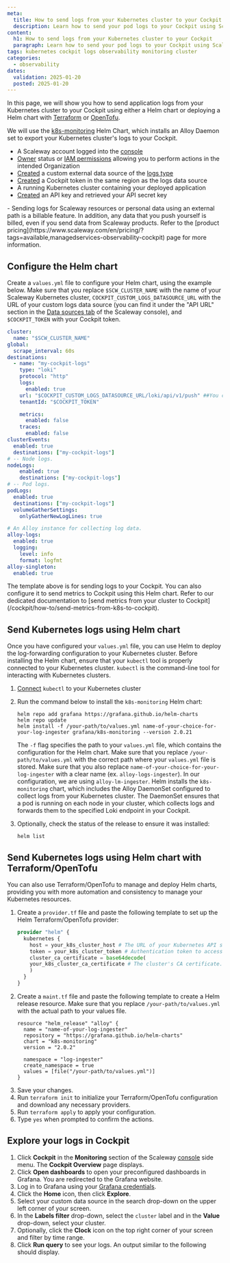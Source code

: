 ```yaml
---
meta:
  title: How to send logs from your Kubernetes cluster to your Cockpit
  description: Learn how to send your pod logs to your Cockpit using Scaleway's comprehensive guide. This tutorial covers sending Kubernetes pods logs to Scaleway's Cockpit for centralized monitoring and analysis using Grafana, ensuring efficient monitoring and log analysis in your infrastructure.
content:
  h1: How to send logs from your Kubernetes cluster to your Cockpit
  paragraph: Learn how to send your pod logs to your Cockpit using Scaleway's comprehensive guide. This tutorial covers sending Kubernetes pods logs to Scaleway's Cockpit for centralized monitoring and analysis using Grafana, ensuring efficient monitoring and log analysis in your infrastructure.
tags: kubernetes cockpit logs observability monitoring cluster
categories:
  - observability
dates:
  validation: 2025-01-20
  posted: 2025-01-20
---
```


In this page, we will show you how to send application logs from your Kubernetes cluster to your Cockpit using either a Helm chart or deploying a Helm chart with [Terraform](https://www.terraform.io/) or [OpenTofu](https://opentofu.org/).

We will use the [k8s-monitoring](https://artifacthub.io/packages/helm/grafana/k8s-monitoring/1.6.16) Helm Chart, which installs an Alloy Daemon set to export your Kubernetes cluster's logs to your Cockpit.

<Macro id="requirements" />

 - A Scaleway account logged into the [console](https://console.scaleway.com)
 - [Owner](/iam/concepts/#owner) status or [IAM permissions](/iam/concepts/#permission) allowing you to perform actions in the intended Organization
 - [Created](/cockpit/how-to/create-external-data-sources/) a custom external data source of the [logs type](/cockpit/concepts/#data-types)
 - [Created](/cockpit/how-to/create-token/) a Cockpit token in the same region as the logs data source
 - A running Kubernetes cluster containing your deployed application
 - [Created](/iam/how-to/create-api-keys/) an API key and retrieved your API secret key

<Message type="important">
  - Sending logs for Scaleway resources or personal data using an external path is a billable feature. In addition, any data that you push yourself is billed, even if you send data from Scaleway products. Refer to the [product pricing](https://www.scaleway.com/en/pricing/?tags=available,managedservices-observability-cockpit) page for more information.
</Message>

## Configure the Helm chart

Create a `values.yml` file to configure your Helm chart, using the example below. Make sure that you replace `$SCW_CLUSTER_NAME` with the name of your Scaleway Kubernetes cluster, `COCKPIT_CUSTOM_LOGS_DATASOURCE_URL` with the URL of your custom logs data source (you can find it under the "API URL" section in the [Data sources tab](https://console.scaleway.com/cockpit/dataSource) of the Scaleway console), and `$COCKPIT_TOKEN` with your Cockpit token.

```yaml
cluster:
  name: "$SCW_CLUSTER_NAME"
global:
  scrape_interval: 60s
destinations:
  - name: "my-cockpit-logs"
    type: "loki"
    protocol: "http"
    logs:
      enabled: true
    url: "$COCKPIT_CUSTOM_LOGS_DATASOURCE_URL/loki/api/v1/push" ##You can find your logs URL in the **Data sources** tab of the Scaleway console under the "API URL" section of the relevant data source
    tenantId: "$COCKPIT_TOKEN"

    metrics:
      enabled: false
    traces:
      enabled: false
clusterEvents:
  enabled: true
  destinations: ["my-cockpit-logs"]
# -- Node logs.
nodeLogs:
    enabled: true
    destinations: ["my-cockpit-logs"]
# -- Pod logs.
podLogs:
  enabled: true
  destinations: ["my-cockpit-logs"]
  volumeGatherSettings:
    onlyGatherNewLogLines: true

# An Alloy instance for collecting log data.
alloy-logs:
  enabled: true
  logging:
    level: info
    format: logfmt
alloy-singleton:
  enabled: true
```

<Message type="note">
    The template above is for sending logs to your Cockpit. You can also configure it to send metrics to Cockpit using this Helm chart.
    Refer to our dedicated documentation to [send metrics from your cluster to Cockpit](/cockpit/how-to/send-metrics-from-k8s-to-cockpit).
</Message>

## Send Kubernetes logs using Helm chart

Once you have configured your `values.yml` file, you can use Helm to deploy the log-forwarding configuration to your Kubernetes cluster. Before installing the Helm chart, ensure that your `kubectl` tool is properly connected to your Kubernetes cluster. `kubectl` is the command-line tool for interacting with Kubernetes clusters.

1. [Connect](/kubernetes/how-to/connect-cluster-kubectl/) `kubectl` to your Kubernetes cluster
2. Run the command below to install the `k8s-monitoring` Helm chart:
    ```
    helm repo add grafana https://grafana.github.io/helm-charts
    helm repo update
    helm install -f /your-path/to/values.yml name-of-your-choice-for-your-log-ingester grafana/k8s-monitoring --version 2.0.21
    ```
      The `-f` flag specifies the path to your `values.yml` file, which contains the configuration for the Helm chart. Make sure that you replace `/your-path/to/values.yml` with the correct path where your `values.yml` file is stored. Make sure that you also replace `name-of-your-choice-for-your-log-ingester` with a clear name (ex. `alloy-logs-ingester`). In our configuration, we are using `alloy-lm-ingester`.
      Helm installs the `k8s-monitoring` chart, which includes the Alloy DaemonSet configured to collect logs from your Kubernetes cluster.
      The DaemonSet ensures that a pod is running on each node in your cluster, which collects logs and forwards them to the specified Loki endpoint in your Cockpit.

3. Optionally, check the status of the release to ensure it was installed:

      ```
      helm list
      ```

## Send Kubernetes logs using Helm chart with Terraform/OpenTofu

You can also use Terraform/OpenTofu to manage and deploy Helm charts, providing you with more automation and consistency to manage your Kubernetes resources.

1. Create a `provider.tf` file and paste the following template to set up the Helm Terraform/OpenTofu provider:
    ```terraform
    provider "helm" {
      kubernetes {
        host = your_k8s_cluster_host # The URL of your Kubernetes API server.
        token = your_k8s_cluster_token # Authentication token to access the cluster.
        cluster_ca_certificate = base64decode(
        your_k8s_cluster_ca_certificate # The cluster's CA certificate.
        )
      }
    }
    ```
2. Create a `maint.tf` file and paste the following template to create a Helm release resource. Make sure that you replace `/your-path/to/values.yml` with the actual path to your values file.
    ```
    resource "helm_release" "alloy" {
      name = "name-of-your-log-ingester"
      repository = "https://grafana.github.io/helm-charts"
      chart = "k8s-monitoring"
      version = "2.0.2"

      namespace = "log-ingester"
      create_namespace = true
      values = [file("/your-path/to/values.yml")]
    }
    ```
3. Save your changes.
4. Run `terraform init` to initialize your Terraform/OpenTofu configuration and download any necessary providers.
5. Run `terraform apply` to apply your configuration.
6. Type `yes` when prompted to confirm the actions.

## Explore your logs in Cockpit

1. Click **Cockpit** in the **Monitoring** section of the Scaleway [console](https://console.scaleway.com/) side menu. The **Cockpit Overview** page displays.
2. Click **Open dashboards** to open your preconfigured dashboards in Grafana. You are redirected to the Grafana website.
3. Log in to Grafana using your [Grafana credentials](/cockpit/how-to/retrieve-grafana-credentials/).
4. Click the **Home** icon, then click **Explore**.
5. Select your custom data source in the search drop-down on the upper left corner of your screen.
6. In the **Labels filter** drop-down, select the `cluster` label and in the **Value** drop-down, select your cluster.
7. Optionally, click the **Clock** icon on the top right corner of your screen and filter by time range.
8. Click **Run query** to see your logs. An output similar to the following should display.

<Lightbox src="scaleway-cpt-k8s-terraform-logs.webp" alt="" />